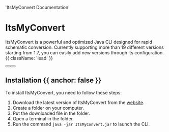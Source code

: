   'ItsMyConvert Documentation'


# ItsMyConvert

ItsMyConvert is a powerful and optimized Java CLI designed for rapid schematic conversion. Currently supporting more than 19 different versions starting from 1.7, you can easily add new versions through its configuration. {{ className: 'lead' }}

<div className="not-prose mb-16 mt-6 flex flex-wrap gap-3">
  <Button href="https://builtbybit.com/resources/itsmyconvert.46438" arrow="right" children="Purchase" />
  <Button href="https://itsme.to/discord" children="Support" variant="outline" />
</div>

## Installation {{ anchor: false }}

To install ItsMyConvert, you need to follow these steps:
1. Download the latest version of ItsMyConvert from the [website](https://builtbybit.com/resources/itsmyconvert.46438).
2. Create a folder on your computer.
3. Put the downloaded file in the folder.
4. Open a terminal in the folder.
5. Run the command `java -jar ItsMyConvert.jar` to launch the CLI.
